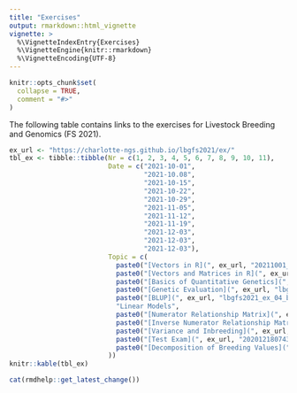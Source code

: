 ```yaml
---
title: "Exercises"
output: rmarkdown::html_vignette
vignette: >
  %\VignetteIndexEntry{Exercises}
  %\VignetteEngine{knitr::rmarkdown}
  %\VignetteEncoding{UTF-8}
---
```


```r
knitr::opts_chunk$set(
  collapse = TRUE,
  comment = "#>"
)
```

The following table contains links to the exercises for Livestock Breeding and Genomics (FS 2021).

```r
ex_url <- "https://charlotte-ngs.github.io/lbgfs2021/ex/"
tbl_ex <- tibble::tibble(Nr = c(1, 2, 3, 4, 5, 6, 7, 8, 9, 10, 11),
                         Date = c("2021-10-01",
                                  "2021-10.08",
                                  "2021-10-15",
                                  "2021-10-22",
                                  "2021-10-29",
                                  "2021-11-05",
                                  "2021-11-12",
                                  "2021-11-19",
                                  "2021-12-03",
                                  "2021-12-03",
                                  "2021-12-03"),
                         Topic = c(
                           paste0("[Vectors in R](", ex_url, "20211001_vectors_in_r.nb.nb.nb.html)", collapse = ""),
                           paste0("[Vectors and Matrices in R](", ex_url, "lbgfs2021_ex01_linalg.nb.html)", collapse = ""),
                           paste0("[Basics of Quantitative Genetics](", ex_url, "lbgfs2021_ex02_qgen.nb.html)", collapse = ""),
                           paste0("[Genetic Evaluation](", ex_url, "lbgfs2021_ex03_oprec.nb.html)", collapse = ""),
                           paste0("[BLUP](", ex_url, "lbgfs2021_ex_04_blup.nb.html)", collapse = ""),
                           "Linear Models",
                           paste0("[Numerator Relationship Matrix](", ex_url, "lbgfs2021_ex07_num_rel.nb.nb.nb.html)", collapse = ""),
                           paste0("[Inverse Numerator Relationship Matrix](", ex_url, "lbgfs2021_ex08_inv_num.nb.nb.nb.html)", collapse = ""),
                           paste0("[Variance and Inbreeding](", ex_url, "lbgfs2021_ex09_vi.nb.html)", collapse = ""),
                           paste0("[Test Exam](", ex_url, "20201218074325_exam_pvr.pdf)", collapse = ""),
                           paste0("[Decomposition of Breeding Values](", ex_url, "lbgfs2021_ex11_decomp_bv.nb.html)", collapse = "")
                         ))
knitr::kable(tbl_ex)
```


```r
cat(rmdhelp::get_latest_change())
```

